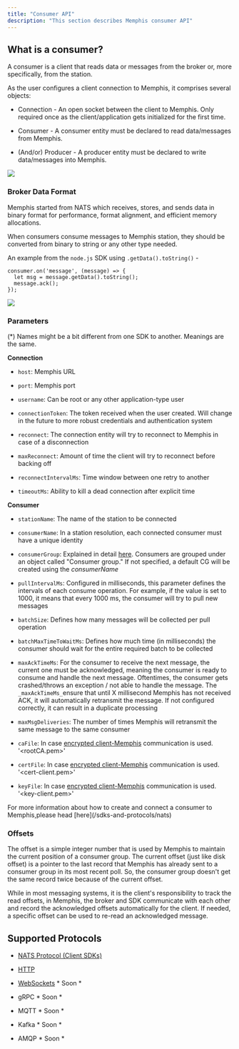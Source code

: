 ```yaml
---
title: "Consumer API"
description: "This section describes Memphis consumer API"
---
```


## What is a consumer?

A consumer is a client that reads data or messages from the broker or, more
specifically, from the station.

As the user configures a client connection to Memphis, it comprises several
objects:

- Connection - An open socket between the client to Memphis. Only required once
  as the client/application gets initialized for the first time.

- Consumer - A consumer entity must be declared to read data/messages from
  Memphis.

- (And/or) Producer - A producer entity must be declared to write data/messages
  into Memphis.

![](/memphis/concepts/images/Producer.jpeg)

### Broker Data Format

Memphis started from NATS which receives, stores, and sends data in binary
format for performance, format alignment, and efficient memory allocations.

When consumers consume messages to Memphis station, they should be converted
from binary to string or any other type needed.

An example from the `node.js` SDK using `.getData().toString()` \-

```
consumer.on('message', (message) => {
  let msg = message.getData().toString();
  message.ack();
});
```

![](/memphis/concepts/images/consume-201.jpeg)

### Parameters

(\*) Names might be a bit different from one SDK to another. Meanings are the
same.

**Connection**

- `host`: Memphis URL

- `port`: Memphis port

- `username`: Can be root or any other application-type user

- `connectionToken`: The token received when the user created. Will change in
  the future to more robust credentials and authentication system

- `reconnect`: The connection entity will try to reconnect to Memphis in case of
  a disconnection

- `maxReconnect`: Amount of time the client will try to reconnect before backing
  off

- `reconnectIntervalMs`: Time window between one retry to another

- `timeoutMs`: Ability to kill a dead connection after explicit time

**Consumer**

- `stationName`: The name of the station to be connected

- `consumerName`: In a station resolution, each connected consumer must have a
  unique identity

- `consumerGroup`: Explained in detail [here](/memphis/concepts/consumer-group).
  Consumers are grouped under an object called "Consumer group." If not
  specified, a default CG will be created using the _consumerName_

- `pullIntervalMs`: Configured in milliseconds, this parameter defines the
  intervals of each consume operation. For example, if the value is set to 1000,
  it means that every 1000 ms, the consumer will try to pull new messages

- `batchSize`: Defines how many messages will be collected per pull operation

- `batchMaxTimeToWaitMs`: Defines how much time (in milliseconds) the consumer
  should wait for the entire required batch to be collected

- `maxAckTimeMs`: For the consumer to receive the next message, the current one
  must be acknowledged, meaning the consumer is ready to consume and handle the
  next message. Oftentimes, the consumer gets crashed/throws an exception / not
  able to handle the message. The `_maxAckTimeMs_`ensure that until X
  millisecond Memphis has not received ACK, it will automatically retransmit the
  message. If not configured correctly, it can result in a duplicate processing

- `maxMsgDeliveries`: The number of times Memphis will retransmit the same
  message to the same consumer

- `caFile`: In case [encrypted client-Memphis](/deployment/kubernetes)
  communication is used. '\<rootCA.pem\>'

- `certFile`: In case [encrypted client-Memphis](/deployment/kubernetes)
  communication is used. '\<cert-client.pem\>'

- `keyFile`: In case [encrypted client-Memphis](/deployment/kubernetes)
  communication is used. '\<key-client.pem\>'

<Info>
  For more information about how to create and connect a consumer to
  Memphis,please head [here](/sdks-and-protocols/nats)
</Info>

### Offsets

The offset is a simple integer number that is used by Memphis to maintain the
current position of a consumer group. The current offset (just like disk offset)
is a pointer to the last record that Memphis has already sent to a consumer
group in its most recent poll. So, the consumer group doesn't get the same
record twice because of the current offset.

While in most messaging systems, it is the client's responsibility to track the
read offsets, in Memphis, the broker and SDK communicate with each other and
record the acknowledged offsets automatically for the client. If needed, a
specific offset can be used to re-read an acknowledged message.

## Supported Protocols

- [NATS Protocol (Client SDKs)](/sdks-and-protocols/nats)

- [HTTP](https://github.com/memphisdev/memphis-http-proxy)

- [WebSockets](https://github.com/orgs/memphisdev/projects/2/views/1?pane=issue&itemId=14008452) \*
  Soon \*

- gRPC \* Soon \*

- MQTT \* Soon \*

- Kafka \* Soon \*

- AMQP \* Soon \*

